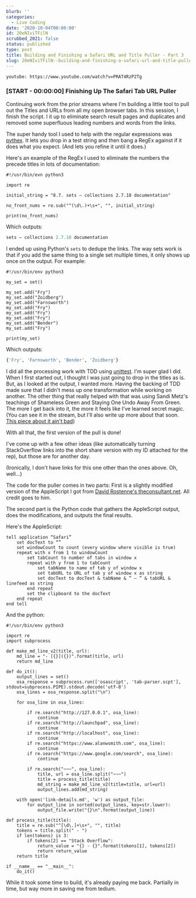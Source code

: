 ```yaml
---
blurb: ''
categories:
  - Live Coding
date: '2020-10-04T00:00:00'
id: 20eNIviTFilN
scrubbed_2021: false
status: published
type: post
title: Building and Finishing a Safari URL and Title Puller - Part 3
slug: 20eNIviTFilN--building-and-finishing-a-safari-url-and-title-puller--part-3
---
```


`youtube: https://www.youtube.com/watch?v=PRAT4RzP2Tg`


### [START - 00:00:00] Finishing Up The Safari Tab URL Puller

Continuing work from the prior streams where I'm building a little tool to pull out the Titles and URLs from all my open browser tabs. In this session, I finish the script. I it up to eliminate search result pages and duplicates and removed some superfluous leading numbers and words from the links. 

The super handy tool I used to help with the regular expressions was [pythex](https://pythex.org). It lets you drop in a test string and then bang a RegEx against if it does what you expect. (And lets you refine it until it does.)

Here's an example of the RegEx I used to eliminate the numbers the precede titles in lots of documentation:

```python{numberLines: true}
#!/usr/bin/evn python3

import re

initial_string = "8.7. sets — collections 2.7.18 documentation"

no_front_nums = re.sub("^(\d\.)+\s+", "", initial_string)

print(no_front_nums)
```


Which outputs:

```python
sets — collections 2.7.18 documentation
```


I ended up using Python's `sets` to dedupe the links. The way sets work is that if you add the same thing to a single set multiple times, it only shows up once on the output. For example:

```python{numberLines: true}
#!/usr/bin/env python3

my_set = set()

my_set.add("Fry")
my_set.add("Zoidberg")    
my_set.add("Farnsworth")
my_set.add("Fry")    
my_set.add("Fry")
my_set.add("Fry")
my_set.add("Bender")
my_set.add("Fry")

print(my_set)
```

Which outputs: 

```python
{'Fry', 'Farnsworth', 'Bender', 'Zoidberg'}
```


I did all the processing work with TDD using [unittest](https://docs.python.org/3/library/unittest.html). I'm super glad I did. When I first started out, I thought I was just going to drop in the titles as is. But, as I looked at the output, I wanted more. Having the backing of TDD made sure that I didn't mess up one transformation while working on another. The other thing that really helped with that was using Sandi Metz's teachings of Shameless Green and Staying One Undo Away From Green. The more I get back into it, the more it feels like I've learned secret magic. (You can see it in the stream, but I'll also write up more about that soon. [This piece about it ain't bad](https://blog.red-badger.com/2014/08/20/i-spent-3-days-with-sandi-metz-heres-what-i-learned))

With all that, the first version of the pull is done!

I've come up with a few other ideas (like automatically turning StackOverflow links into the short share version with my ID attached for the rep), but those are for another day. 

(Ironically, I don't have links for this one other than the ones above. Oh, well...)

The code for the puller comes in two parts: First is a slightly modified version of the AppleScript I got from [David Rostenne's theconsultant.net](https://theconsultant.net/2017/06/capture-all-tabs-in-safari-as-urls-to-the-clipboard/). All credit goes to him. 

The second part is the Python code that gathers the AppleScript output, does the modifications, and outputs the final results. 

Here's the AppleScript:

```applescript{numberLines: true}
tell application “Safari”
	set docText to “”
	set windowCount to count (every window where visible is true)
	repeat with x from 1 to windowCount
		set tabCount to number of tabs in window x
		repeat with y from 1 to tabCount
			set tabName to name of tab y of window x
			set tabURL to URL of tab y of window x as string
			set docText to docText & tabName & ” – ” & tabURL & linefeed as string
		end repeat
		set the clipboard to the docText
	end repeat
end tell
```

And the python:

```python{numberLines: true}
#!/usr/bin/env python3

import re
import subprocess

def make_md_line_v2(title, url):
    md_line = "- [{}]({})".format(title, url)
    return md_line

def do_it():
    output_lines = set()
    osa_response = subprocess.run(['osascript', 'tab-parser.scpt'], stdout=subprocess.PIPE).stdout.decode('utf-8')
    osa_lines = osa_response.split("\n")

    for osa_line in osa_lines:

        if re.search("http://127.0.0.1", osa_line):
            continue
        if re.search("http://launchpad", osa_line):
            continue
        if re.search("http://localhost", osa_line):
            continue
        if re.search("https://www.alanwsmith.com", osa_line):
            continue
        if re.search("https://www.google.com/search", osa_line):
            continue

        if re.search("~~~", osa_line):
            title, url = osa_line.split("~~~")
            title = process_title(title)
            md_string = make_md_line_v2(title=title, url=url)
            output_lines.add(md_string)

    with open('link-details.md', 'w') as output_file:
        for output_line in sorted(output_lines, key=str.lower):
            output_file.write("{}\n".format(output_line))

def process_title(title):
    title = re.sub("^[\d\.]+\s+", "", title)
    tokens = title.split(" - ")
    if len(tokens) is 3:
        if tokens[2] == "Stack Overflow":
            return_value = "{} - {}".format(tokens[1], tokens[2])
            return return_value
    return title

if __name__ == "__main__":
    do_it()
```

While it took some time to build, it's already paying me back. Partially in time, but way more in saving me from tedium.
